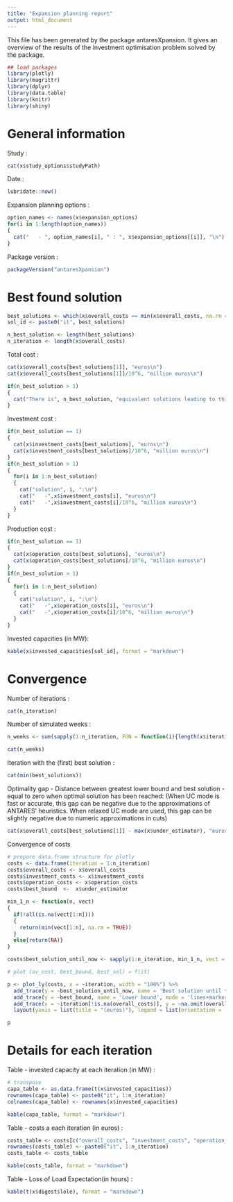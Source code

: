 ---
title: "Expansion planning report"
output: html_document
---

This file has been generated by the package antaresXpansion.
It gives an overview of the results of the investment optimisation problem solved by the package.


```{r, include = FALSE}
## load packages
library(plotly)
library(magrittr)
library(dplyr)
library(data.table)
library(knitr)
library(shiny)
```

# General information

Study :
```{r print_study_name, echo=FALSE, eval=TRUE}
cat(x$study_options$studyPath)
```

Date :
```{r print_date, echo=FALSE, eval=TRUE}
lubridate::now()
```

Expansion planning options :
```{r print_exp_options, echo=FALSE, eval=TRUE}
option_names <- names(x$expansion_options)
for(i in 1:length(option_names))
{
  cat("   - ", option_names[i], " : ", x$expansion_options[[i]], "\n")
}

```

Package version :
```{r print_package_version, echo=FALSE, eval=TRUE}
packageVersion("antaresXpansion")
```

# Best found solution

```{r get_best_cost, echo = FALSE, eval = TRUE}

best_solutions <- which(x$overall_costs == min(x$overall_costs, na.rm = TRUE))
sol_id <- paste0("it", best_solutions)

n_best_solution <- length(best_solutions)
n_iteration <- length(x$overall_costs)
```


Total cost : 
```{r print_total_cost, echo=FALSE, eval = TRUE}
cat(x$overall_costs[best_solutions[1]], "euros\n")
cat(x$overall_costs[best_solutions[1]]/10^6, "million euros\n")

if(n_best_solution > 1)
{
  cat("There is", n_best_solution, "equivalent solutions leading to this cost")
}

```

Investment cost :
```{r print_inv_cost, echo=FALSE, eval = TRUE}
if(n_best_solution == 1)
{
  cat(x$investment_costs[best_solutions], "euros\n")
  cat(x$investment_costs[best_solutions]/10^6, "million euros\n")
}
if(n_best_solution > 1)
{
  for(i in 1:n_best_solution)
  {
    cat("solution", i, ":\n")
    cat("   -",x$investment_costs[i], "euros\n")
    cat("   -",x$investment_costs[i]/10^6, "million euros\n") 
  }
}

```

Production cost :
```{r print_prod_cost, echo=FALSE, eval = TRUE}
if(n_best_solution == 1)
{
  cat(x$operation_costs[best_solutions], "euros\n")
  cat(x$operation_costs[best_solutions]/10^6, "million euros\n")
}
if(n_best_solution > 1)
{
  for(i in 1:n_best_solution)
  {
    cat("solution", i, ":\n")
    cat("   -",x$operation_costs[i], "euros\n")
    cat("   -",x$operation_costs[i]/10^6, "million euros\n") 
  }
}
```


Invested capacities (in MW):
```{r print_invested_cap, echo=FALSE, eval = TRUE, results="asis"}
kable(x$invested_capacities[sol_id], format = "markdown")
```


# Convergence

Number of iterations :
```{r print_number_of_iterations, echo=FALSE, eval = TRUE}
cat(n_iteration)
```

Number of simulated weeks :
```{r print_number_of_simulated_weeks, echo=FALSE, eval = TRUE}

n_weeks <- sum(sapply(1:n_iteration, FUN = function(i){length(x$iterations[[i]]$weeks) * length(x$iterations[[i]]$mc_years)}))

cat(n_weeks)
```


Iteration with the (first) best solution :
```{r print_iteration_best, echo=FALSE, eval = TRUE}
cat(min(best_solutions))
```

Optimality gap - Distance between greatest lower bound and best solution -  equal to zero when optimal solution has been reached:
(When UC mode is fast or accurate, this gap can be negative due to the approximations of ANTARES' heuristics. When relaxed UC mode are used, this gap can be slightly negative due to numeric approximations in cuts)
```{r print_optimality_gap, echo=FALSE, eval = TRUE}
cat(x$overall_costs[best_solutions[1]] - max(x$under_estimator), "euros")
```

Convergence of costs
```{r plot_cost_convergence, echo = FALSE, eval = TRUE, warning = FALSE, message=FALSE}

# prepare data.frame structure for plotly
costs <- data.frame(iteration = 1:n_iteration)
costs$overall_costs <- x$overall_costs
costs$investment_costs <- x$investment_costs
costs$operation_costs <- x$operation_costs
costs$best_bound  <-  x$under_estimator

min_1_n <- function(n, vect)
{
  if(!all(is.na(vect[1:n])))
  {
    return(min(vect[1:n], na.rm = TRUE))
  }
  else{return(NA)}
}

costs$best_solution_until_now <- sapply(1:n_iteration, min_1_n, vect = x$overall_costs)

# plot (ov_cost, best_bound, best_sol) = f(it)

p <- plot_ly(costs, x = ~iteration, width = "100%") %>%
  add_trace(y = ~best_solution_until_now, name = 'Best solution until this iteration', mode = 'lines+markers', type = "scatter") %>%
  add_trace(y = ~best_bound, name = 'Lower bound', mode = 'lines+markers', type = "scatter") %>%
  add_trace(x = ~iteration[!is.na(overall_costs)], y = ~na.omit(overall_costs), name = 'Total cost',mode = 'lines+markers', type = "scatter") %>%
  layout(yaxis = list(title = "(euros)"), legend = list(orientation = 'h'))

p

```



# Details for each iteration

Table - invested capacity at each iteration (in MW) :

```{r table_details, echo = FALSE}


# transpose 
capa_table <- as.data.frame(t(x$invested_capacities))
rownames(capa_table) <- paste0("it", 1:n_iteration)
colnames(capa_table) <- rownames(x$invested_capacities)

kable(capa_table, format = "markdown")


```

Table - costs a each iteration (in euros) :

```{r table_costs, echo = FALSE}

costs_table <- costs[c("overall_costs", "investment_costs", "operation_costs")]
rownames(costs_table) <- paste0("it", 1:n_iteration)
costs_table <- costs_table

kable(costs_table, format = "markdown")

```

Table - Loss of Load Expectation(in hours) :

```{r table_lole, echo = FALSE}

kable(t(x$digest$lole), format = "markdown")

```

<style type="text/css">
.table {

    width: 40%;

}
</style>